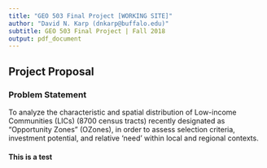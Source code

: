 ```yaml
---
title: "GEO 503 Final Project [WORKING SITE]"
author: "David N. Karp (dnkarp@buffalo.edu)"
subtitle: GEO 503 Final Project | Fall 2018
output: pdf_document
---
```


## Project Proposal
  
### Problem Statement
To analyze the characteristic and spatial distribution of Low-income Communities (LICs) (8700 census tracts) recently designated as "Opportunity Zones" (OZones), in order to assess selection criteria, investment potential, and relative 'need' within local and regional contexts.

#### This is a test


